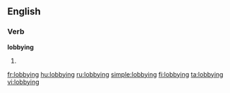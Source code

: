 ==English==
{{wikipedia}}

===Verb===
'''lobbying'''

# {{present participle of|lobby}}

[[fr:lobbying]]
[[hu:lobbying]]
[[ru:lobbying]]
[[simple:lobbying]]
[[fi:lobbying]]
[[ta:lobbying]]
[[vi:lobbying]]